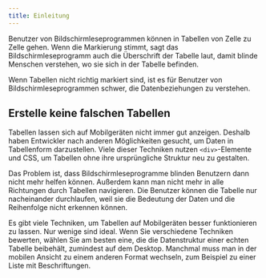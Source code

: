 ```yaml
---
title: Einleitung
---
```


Benutzer von Bildschirmleseprogrammen können in Tabellen von Zelle zu Zelle gehen. Wenn die Markierung stimmt, sagt das
Bildschirmleseprogramm auch die Überschrift der Tabelle laut, damit blinde Menschen verstehen, wo sie sich in der Tabelle
befinden.

Wenn Tabellen nicht richtig markiert sind, ist es für Benutzer von Bildschirmleseprogrammen schwer, die Datenbeziehungen zu
verstehen.

## Erstelle keine falschen Tabellen

Tabellen lassen sich auf Mobilgeräten nicht immer gut anzeigen. Deshalb haben Entwickler nach anderen Möglichkeiten gesucht, 
um Daten in Tabellenform darzustellen. Viele dieser Techniken nutzen `<div>`-Elemente und CSS, um Tabellen ohne ihre ursprüngliche 
Struktur neu zu gestalten.

Das Problem ist, dass Bildschirmleseprogramme blinden Benutzern dann nicht mehr helfen können. Außerdem kann man nicht mehr in 
alle Richtungen durch Tabellen navigieren. Die Benutzer können die Tabelle nur nacheinander durchlaufen, weil sie die Bedeutung 
der Daten und die Reihenfolge nicht erkennen können.

Es gibt viele Techniken, um Tabellen auf Mobilgeräten besser funktionieren zu lassen. Nur wenige sind ideal. Wenn Sie verschiedene 
Techniken bewerten, wählen Sie am besten eine, die die Datenstruktur einer echten Tabelle beibehält, zumindest auf dem Desktop. 
Manchmal muss man in der mobilen Ansicht zu einem anderen Format wechseln, zum Beispiel zu einer Liste mit Beschriftungen.